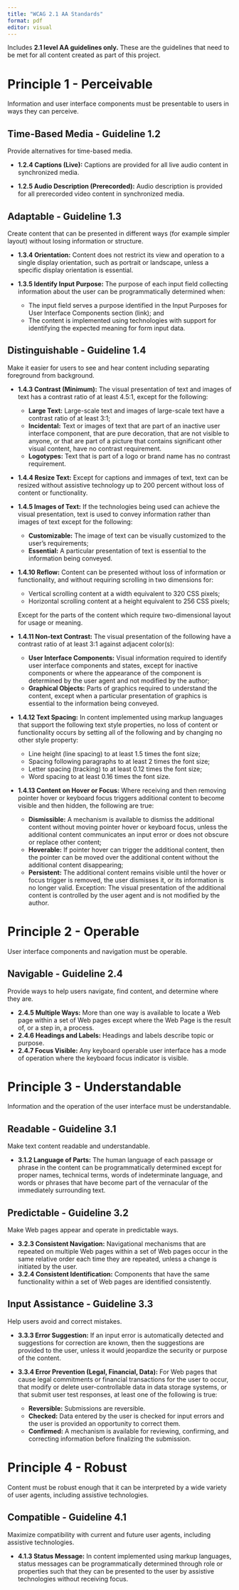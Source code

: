 ```yaml
---
title: "WCAG 2.1 AA Standards"
format: pdf
editor: visual
---
```


Includes **2.1 level AA guidelines only.** These are the guidelines that need to be met for all content created as part of this project.

# Principle 1 - Perceivable

Information and user interface components must be presentable to users in ways they can perceive.

## Time-Based Media - Guideline 1.2

Provide alternatives for time-based media.

-   **1.2.4 Captions (Live):** Captions are provided for all live audio content in synchronized media.

-   **1.2.5 Audio Description (Prerecorded):** Audio description is provided for all prerecorded video content in synchronized media.

## Adaptable - Guideline 1.3

Create content that can be presented in different ways (for example simpler layout) without losing information or structure.

-   **1.3.4 Orientation:** Content does not restrict its view and operation to a single display orientation, such as portrait or landscape, unless a specific display orientation is essential.

-   **1.3.5 Identify Input Purpose:** The purpose of each input field collecting information about the user can be programmatically determined when:

    -   The input field serves a purpose identified in the Input Purposes for User Interface Components section (link); and
    -   The content is implemented using technologies with support for identifying the expected meaning for form input data.

## Distinguishable - Guideline 1.4

Make it easier for users to see and hear content including separating foreground from background.

-   **1.4.3 Contrast (Minimum):** The visual presentation of text and images of text has a contrast ratio of at least 4.5:1, except for the following:

    -   **Large Text:** Large-scale text and images of large-scale text have a contrast ratio of at least 3:1;
    -   **Incidental:** Text or images of text that are part of an inactive user interface component, that are pure decoration, that are not visible to anyone, or that are part of a picture that contains significant other visual content, have no contrast requirement.
    -   **Logotypes:** Text that is part of a logo or brand name has no contrast requirement.

-   **1.4.4 Resize Text:** Except for captions and immages of text, text can be resized without assistive technology up to 200 percent without loss of content or functionality.

-   **1.4.5 Images of Text:** If the technologies being used can achieve the visual presentation, text is used to convey information rather than images of text except for the following:

    -   **Customizable:** The image of text can be visually customized to the user's requirements;
    -   **Essential:** A particular presentation of text is essential to the information being conveyed.

-   **1.4.10 Reflow:** Content can be presented without loss of information or functionality, and without requiring scrolling in two dimensions for:

    -   Vertical scrolling content at a width equivalent to 320 CSS pixels;
    -   Horizontal scrolling content at a height equivalent to 256 CSS pixels;

    Except for the parts of the content which require two-dimensional layout for usage or meaning.

-   **1.4.11 Non-text Contrast:** The visual presentation of the following have a contrast ratio of at least 3:1 against adjacent color(s):

    -   **User Interface Components:** Visual information required to identify user interface components and states, except for inactive components or where the appearance of the component is determined by the user agent and not modified by the author;
    -   **Graphical Objects:** Parts of graphics required to understand the content, except when a particular presentation of graphics is essential to the information being conveyed.

-   **1.4.12 Text Spacing:** In content implemented using markup languages that support the following text style properties, no loss of content or functionality occurs by setting all of the following and by changing no other style property:

    -   Line height (line spacing) to at least 1.5 times the font size;
    -   Spacing following paragraphs to at least 2 times the font size;
    -   Letter spacing (tracking) to at least 0.12 times the font size;
    -   Word spacing to at least 0.16 times the font size.

-   **1.4.13 Content on Hover or Focus:** Where receiving and then removing pointer hover or keyboard focus triggers additional content to become visible and then hidden, the following are true:

    -   **Dismissible:** A mechanism is available to dismiss the additional content without moving pointer hover or keyboard focus, unless the additional content communicates an input error or does not obscure or replace other content;
    -   **Hoverable:** If pointer hover can trigger the additional content, then the pointer can be moved over the additional content without the additional content disappearing;
    -   **Persistent:** The additional content remains visible until the hover or focus trigger is removed, the user dismisses it, or its information is no longer valid. Exception: The visual presentation of the additional content is controlled by the user agent and is not modified by the author.

# Principle 2 - Operable

User interface components and navigation must be operable.

## Navigable - Guideline 2.4

Provide ways to help users navigate, find content, and determine where they are.

-   **2.4.5 Multiple Ways:** More than one way is available to locate a Web page within a set of Web pages except where the Web Page is the result of, or a step in, a process.
-   **2.4.6 Headings and Labels:** Headings and labels describe topic or purpose.
-   **2.4.7 Focus Visible:** Any keyboard operable user interface has a mode of operation where the keyboard focus indicator is visible.

# Principle 3 - Understandable

Information and the operation of the user interface must be understandable.

## Readable - Guideline 3.1

Make text content readable and understandable.

-   **3.1.2 Language of Parts:** The human language of each passage or phrase in the content can be programmatically determined except for proper names, technical terms, words of indeterminate language, and words or phrases that have become part of the vernacular of the immediately surrounding text.

## Predictable - Guideline 3.2

Make Web pages appear and operate in predictable ways.

-   **3.2.3 Consistent Navigation:** Navigational mechanisms that are repeated on multiple Web pages within a set of Web pages occur in the same relative order each time they are repeated, unless a change is initiated by the user.
-   **3.2.4 Consistent Identification:** Components that have the same functionality within a set of Web pages are identified consistently.

## Input Assistance - Guideline 3.3

Help users avoid and correct mistakes.

-   **3.3.3 Error Suggestion:** If an input error is automatically detected and suggestions for correction are known, then the suggestions are provided to the user, unless it would jeopardize the security or purpose of the content.

-   **3.3.4 Error Prevention (Legal, Financial, Data):** For Web pages that cause legal commitments or financial transactions for the user to occur, that modify or delete user-controllable data in data storage systems, or that submit user test responses, at least one of the following is true:

    -   **Reversible:** Submissions are reversible.
    -   **Checked:** Data entered by the user is checked for input errors and the user is provided an opportunity to correct them.
    -   **Confirmed:** A mechanism is available for reviewing, confirming, and correcting information before finalizing the submission.

# Principle 4 - Robust

Content must be robust enough that it can be interpreted by a wide variety of user agents, including assistive technologies.

## Compatible - Guideline 4.1

Maximize compatibility with current and future user agents, including assistive technologies.

-   **4.1.3 Status Message:** In content implemented using markup languages, status messages can be programmatically determined through role or properties such that they can be presented to the user by assistive technologies without receiving focus.
